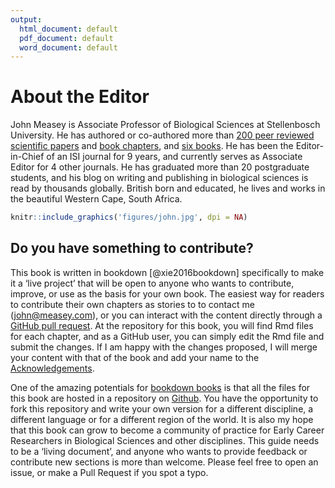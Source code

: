 ---
output:
  html_document: default
  pdf_document: default
  word_document: default
---

# About the Editor {.unnumbered}

John Measey is Associate Professor of Biological Sciences at Stellenbosch University. He has authored or co-authored more than [200 peer reviewed scientific papers](http://john.measey.com/Publications/Journal-Articles) and [book chapters](http://john.measey.com/Publications/Book-Chapters), and [six books](http://john.measey.com/Publications/Books). He has been the Editor-in-Chief of an ISI journal for 9 years, and currently serves as Associate Editor for 4 other journals. He has graduated more than 20 postgraduate students, and his blog on writing and publishing in biological sciences is read by thousands globally. British born and educated, he lives and works in the beautiful Western Cape, South Africa.

```{r fig.align='right', out.width = '15%', echo=FALSE, include=identical(knitr:::pandoc_to(), 'html'), fig.link='http://john.measey.com/About-Me'}
knitr::include_graphics('figures/john.jpg', dpi = NA)
```

## Do you have something to contribute? {#contribute .unnumbered}

This book is written in bookdown [@xie2016bookdown] specifically to make it a 'live project' that will be open to anyone who wants to contribute, improve, or use as the basis for your own book. The easiest way for readers to contribute their own chapters as stories to to contact me ([john\@measey.com](john@measey.com)), or you can interact with the content directly through a [GitHub pull request](https://help.github.com/articles/about-pull-requests/). At the repository for this book, you will find Rmd files for each chapter, and as a GitHub user, you can simply edit the Rmd file and submit the changes. If I am happy with the changes proposed, I will merge your content with that of the book and add your name to the [Acknowledgements](#acknowledge).

One of the amazing potentials for [bookdown books](https://bookdown.org/) is that all the files for this book are hosted in a repository on [Github](https://github.com/johnmeasey/How-to-Publish-in-Biological-Sciences/tree/main). You have the opportunity to fork this repository and write your own version for a different discipline, a different language or for a different region of the world. It is also my hope that this book can grow to become a community of practice for Early Career Researchers in Biological Sciences and other disciplines. This guide needs to be a 'living document', and anyone who wants to provide feedback or contribute new sections is more than welcome. Please feel free to open an issue, or make a Pull Request if you spot a typo.
